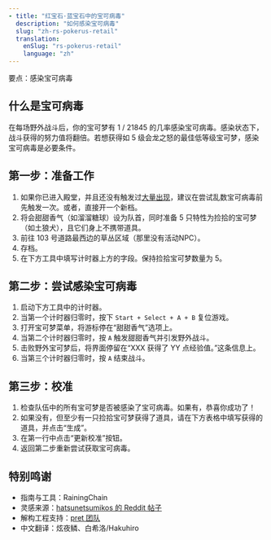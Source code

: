 ```yaml
---
- title: "红宝石·蓝宝石中的宝可病毒"
  description: "如何感染宝可病毒"
  slug: "zh-rs-pokerus-retail"
  translation:
    enSlug: "rs-pokerus-retail"
    language: "zh"
---
```


<Gist>要点：感染宝可病毒</Gist>

## 什么是宝可病毒

在每场野外战斗后，你的宝可梦有 1 / 21845 的几率感染宝可病毒。感染状态下，战斗获得的努力值将翻倍。若想获得如 5 级会龙之怒的最佳低等级宝可梦，感染宝可病毒是必要条件。

## 第一步：准备工作

1. 如果你已进入殿堂，并且还没有触发过[大量出现](https://bulbapedia.bulbagarden.net/wiki/Mass_outbreak#Generation_III)，建议在尝试乱数宝可病毒前先触发一次。或者，直接开一个新档。
2. 将会甜甜香气（如溜溜糖球）设为队首，同时准备 5 只特性为捡拾的宝可梦（如土狼犬），且它们身上不携带道具。
3. 前往 103 号道路最西边的草丛区域（那里没有活动NPC）。
4. 存档。
5. 在下方工具中填写计时器上方的字段。保持捡拾宝可梦数量为 5。

## 第二步：尝试感染宝可病毒

1. 启动下方工具中的计时器。
2. 当第一个计时器归零时，按下 `Start + Select + A + B` 复位游戏。
3. 打开宝可梦菜单，将游标停在“甜甜香气”选项上。
4. 当第二个计时器归零时，按 `A` 触发甜甜香气并引发野外战斗。
5. 击败野外宝可梦后，将界面停留在“XXX 获得了 YY 点经验值。”这条信息上。
6. 当第三个计时器归零时，按 `A` 结束战斗。

## 第三步：校准

1. 检查队伍中的所有宝可梦是否被感染了宝可病毒。如果有，恭喜你成功了！
2. 如果没有，但至少有一只捡拾宝可梦获得了道具，请在下方表格中填写获得的道具，并点击“生成”。
3. 在第一行中点击“更新校准”按钮。
4. 返回第二步重新尝试获取宝可病毒。

<Gen3Pokerus />

## 特别鸣谢

- 指南与工具：RainingChain
- 灵感来源：[hatsunetsumikos 的 Reddit 帖子](https://www.reddit.com/r/pokemonrng/comments/xgx146/gen3_pokerus_rng_guide_for_retail/)
- 解构工程支持：[pret 团队](https://github.com/pret)
- 中文翻译：炫夜鳞、白希洛/Hakuhiro
